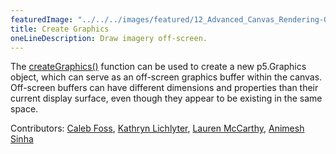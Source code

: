 ---
featuredImage: "../../../images/featured/12_Advanced_Canvas_Rendering-00_Create_Graphics-thumbnail.png"
title: Create Graphics
oneLineDescription: Draw imagery off-screen.
---

The
<a href="https://p5js.org/reference/#/p5/createGraphics" target="_blank">createGraphics()</a>
function can be used to create a new p5.Graphics object, which can serve as
an off-screen graphics buffer within the canvas. Off-screen buffers can have
different dimensions and properties than their current display surface, even
though they appear to be existing in the same space.

Contributors: <a href="https://github.com/calebfoss" target="_blank">Caleb Foss</a>, <a href="https://github.com/katlich112358" target="_blank">Kathryn Lichlyter</a>, <a href="https://github.com/lmccart" target="_blank">Lauren McCarthy</a>, <a href="https://github.com/AnimeshSinha1309" target="_blank">Animesh Sinha</a>